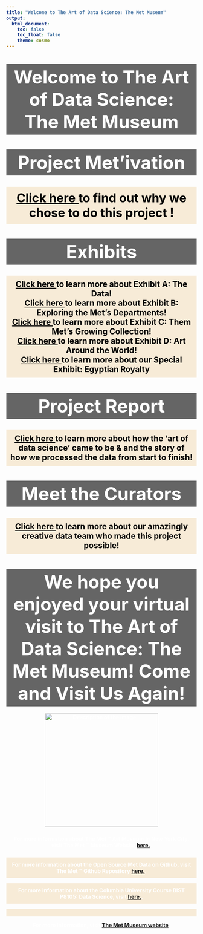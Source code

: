 ```yaml
---
title: "Welcome to The Art of Data Science: The Met Museum"
output: 
  html_document:
    toc: false
    toc_float: false
    theme: cosmo
---
```


<html lang="en">

<head>
    <link rel="stylesheet" href="style.css">
    <title> </title>

  <style type="text/css">
  body {
    color: white;  /* Set the font color to white */
    font-weight: bold;  /* Make the text bold */
  }
  </style>

</head>

  <body>
   <h1></h1> 
  </body>


</html>
<style type="text/css">
  body {
    font-family: 'sans_serif', sans-serif; /* Specify the desired font family */
  }
  
<style type="text/css">
  
  body {
    font-size: 10pt;
    color: white;  
    font-weight: bold;  
  }
  
  .highlight {
            background-color: rgba(0, 0, 0, 0.6);  
            padding: 5px; /* Adjust the padding as needed */
  }
  
  .highlight2 {
            background-color: rgba(244, 223, 190, 0.6);  
            padding: 5px; /* Adjust the padding as needed */
  }

</style>



<center> <h1 class="highlight"> <font size="10"> <b> Welcome to The Art of Data Science: <br> The Met Museum </h1 class="highlight"> </font> 

<center><h1 class="highlight"> <font size="10"> <b> Project Met'ivation </font> </h1 class="highlight">

<center>
  <p>
    <h2 style="background-color: rgba(244, 223, 190, 0.6); padding: 10px; color: black;">
      <font size="6">
        <a href="https://example.com" style="color: black;"> Click here </a> to find out why we chose to do this project !
      </font>
    </h2>
  </p>
</center>
</body>
</html>


<center><h1 class="highlight"> <font size="10"> <b> Exhibits </font> </h1 class="highlight"> 

<left>
  <p>
    <h2 style="background-color: rgba(244, 223, 190, 0.6); padding: 10px; color: black;">
        <a href="https://thecodejennerator.github.io/P8105_Final-Project-2023_jao2195_mm2277_em2195_ak4598_ajt2206/the_data.html" style="color: black;"> Click here </a> to learn more about Exhibit A: The Data! <br>
         <a href="https://thecodejennerator.github.io/P8105_Final-Project-2023_jao2195_mm2277_em2195_ak4598_ajt2206/exploring_departments.html" style="color: black;"> Click here </a> to learn more about Exhibit B: Exploring the Met's Departments! <br>
          <a href="https://thecodejennerator.github.io/P8105_Final-Project-2023_jao2195_mm2277_em2195_ak4598_ajt2206/growing_collection_dashboard.html" style="color: black;"> Click here </a> to learn more about Exhibit C: Them Met's Growing Collection! <br>
           <a href="https://thecodejennerator.github.io/P8105_Final-Project-2023_jao2195_mm2277_em2195_ak4598_ajt2206/around_the_world.html" style="color: black;"> 
      Click here </a> to learn more about Exhibit D: Art Around the World! <br>
           <a href="https://lakerss12.shinyapps.io/shiny_app/" style="color: black;"> Click here </a> to learn more about our Special Exhibit: Egyptian Royalty <br>
      </font>
    </h2>
  </p>
</left>
</body>
</html>


 <!-- Project Report-->
<center> <h1 class="highlight"> <font size="10"> <b> Project Report </font> </h1 class="highlight"> 
<center>
  <p>
    <h2 style="background-color: rgba(244, 223, 190, 0.6); padding: 10px; color: black;">
        <a href="https://thecodejennerator.github.io/P8105_Final-Project-2023_jao2195_mm2277_em2195_ak4598_ajt2206/project_report.html" style="color: black;"> Click here </a> to learn more about how the 'art of data science' came to be & and the story of how we processed the data from start to finish!  
         </font>
    </h2>
  </p>
</center>
</body>
</html>

 <!-- Meet the Curators-->
<center> <h1 class="highlight"> <font size="10"> <b> Meet the Curators </font> </h1 class="highlight"> 
<center>
  <p>
    <h2 style="background-color: rgba(244, 223, 190, 0.6); padding: 10px; color: black;">
        <a href="https://thecodejennerator.github.io/P8105_Final-Project-2023_jao2195_mm2277_em2195_ak4598_ajt2206/curators.html" style="color: black;"> Click here </a> to learn more about our amazingly creative data team who made this project possible!  
         </font>
    </h2>
  </p>
</center>
</body>
</html>
    
  <!-- Page Goodbye-->
<center><h1 class="highlight"> <font size="10"> <b> We hope you enjoyed your virtual visit to The Art of Data Science: The Met Museum! Come and Visit Us Again!  </font> </h1 class="highlight">  </center>

   <!-- Some Art Images -->
    <img src="images/greek_statue.jpeg" alt="Description of the image" style="width:     300px; height: auto;">
   
   <!-- About The Met -->
   <p style="background-color: (244, 223, 190, 0.6); padding: 10px;">
      For more information about The Met &trade; Art Museum in New York City, visit        The Met &trade; Museum Website 
      <a href="https://www.metmuseum.org/">here.</a>.
   </p>
   </body>

   <!-- About The Met Data -->
   <p style="background-color: rgba(244, 223, 190, 0.6); padding: 10px;">For more              information about the Open Source Met Data on Github, visit The Met &trade;          Github Repository 
      <a href="https://github.com/metmuseum/openaccess">here.</a>.
   </p>
   </body>
  
   <!-- About The Class P8105-->
   <p style="background-color: rgba(244, 223, 190, 0.6); padding: 10px;">For more              information about the Columbia University Course BIST P8105: Data Science,           visit 
      <a href="https://p8105.com/">here.</a>.
   </p>
   </body>
   

   <!-- Disclaimer Footer Highlight -->
  
  <p style="background-color: rgba(244, 223, 190, 0.6); padding: 10px;">For more information, visit <a href="https://example.com">The Met Museum website</a>.

